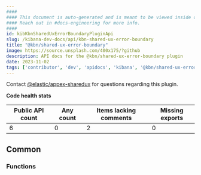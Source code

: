 ```yaml
---
####
#### This document is auto-generated and is meant to be viewed inside our experimental, new docs system.
#### Reach out in #docs-engineering for more info.
####
id: kibKbnSharedUxErrorBoundaryPluginApi
slug: /kibana-dev-docs/api/kbn-shared-ux-error-boundary
title: "@kbn/shared-ux-error-boundary"
image: https://source.unsplash.com/400x175/?github
description: API docs for the @kbn/shared-ux-error-boundary plugin
date: 2023-11-02
tags: ['contributor', 'dev', 'apidocs', 'kibana', '@kbn/shared-ux-error-boundary']
---
```




Contact [@elastic/appex-sharedux](https://github.com/orgs/elastic/teams/appex-sharedux) for questions regarding this plugin.

**Code health stats**

| Public API count  | Any count | Items lacking comments | Missing exports |
|-------------------|-----------|------------------------|-----------------|
| 6 | 0 | 2 | 0 |

## Common

### Functions
<DocDefinitionList data={kbnSharedUxErrorBoundaryObj.common.functions}/>

